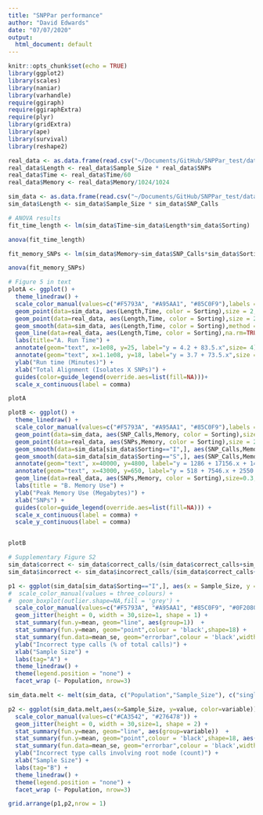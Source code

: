 ```yaml
---
title: "SNPPar performance"
author: "David Edwards"
date: "07/07/2020"
output:
  html_document: default
---
```


```r
knitr::opts_chunk$set(echo = TRUE)
library(ggplot2)
library(scales)
library(naniar)
library(varhandle)
require(ggiraph)
require(ggiraphExtra)
require(plyr)
library(gridExtra)
library(ape)
library(survival)
library(reshape2)
```

```r

real_data <- as.data.frame(read.csv("~/Documents/GitHub/SNPPar_test/data/Step8/Performance.txt", sep = '\t', header = TRUE))
real_data$Length <- real_data$Sample_Size * real_data$SNPs
real_data$Time <- real_data$Time/60
real_data$Memory <- real_data$Memory/1024/1024

sim_data <- as.data.frame(read.csv("~/Documents/GitHub/SNPPar_test/data/Step7/homoplasic_test_results.tsv", sep = '\t', header = TRUE))
sim_data$Length <- sim_data$Sample_Size * sim_data$SNP_Calls

# ANOVA results 
fit_time_length <- lm(sim_data$Time~sim_data$Length*sim_data$Sorting)

anova(fit_time_length)

fit_memory_SNPs <- lm(sim_data$Memory~sim_data$SNP_Calls*sim_data$Sorting)

anova(fit_memory_SNPs)

```
```r
# Figure 5 in text
plotA <- ggplot() + 
  theme_linedraw() +
  scale_color_manual(values=c("#F5793A", "#A95AA1", "#85C0F9"),labels = c("Complex", "Intermediate", "Simple")) +
  geom_point(data=sim_data, aes(Length,Time, color = Sorting),size = 2,shape=1) +
  geom_point(data=real_data, aes(Length,Time, color = Sorting),size = 2,shape=2) +
  geom_smooth(data=sim_data, aes(Length,Time, color = Sorting),method = "lm", formula = y ~ poly(x, 1, raw=TRUE),na.rm=TRUE,linetype=1,size=0.3,level=0.9) +
  geom_line(data=real_data, aes(Length,Time, color = Sorting),na.rm=TRUE,size=0.3,linetype = "dashed") +
  labs(title="A. Run Time") +
  annotate(geom="text", x=1e08, y=25, label="y = 4.2 + 83.5.x",size= 4) +
  annotate(geom="text", x=1.1e08, y=18, label="y = 3.7 + 73.5.x",size = 4) +
  ylab("Run time (Minutes)") +
  xlab("Total Alignment (Isolates X SNPs)") +
  guides(color=guide_legend(override.aes=list(fill=NA)))+
  scale_x_continuous(label = comma)

plotA

plotB <- ggplot() + 
  theme_linedraw() +
  scale_color_manual(values=c("#F5793A", "#A95AA1", "#85C0F9"),labels = c("Complex", "Intermediate", "Simple")) +
  geom_point(data=sim_data, aes(SNP_Calls,Memory, color = Sorting),size = 2,shape=1) +
  geom_point(data=real_data, aes(SNPs,Memory, color = Sorting),size = 2,shape=2) +
  geom_smooth(data=sim_data[sim_data$Sorting=="I",], aes(SNP_Calls,Memory, color = Sorting),method = "lm", formula = y ~ poly(x, 2, raw=TRUE),na.rm=TRUE,linetype=1,size=0.3,level=0.9) +
  geom_smooth(data=sim_data[sim_data$Sorting=="S",], aes(SNP_Calls,Memory, color = Sorting),method = "lm", formula = y ~ poly(x, 3, raw=TRUE),na.rm=TRUE,linetype=1,size=0.3,level=0.9) +
  annotate(geom="text", x=40000, y=4800, label="y = 1286 + 17156.x + 1494.x^2 - 2097.x^3",size= 4) +
  annotate(geom="text", x=43000, y=650, label="y = 518 + 7546.x + 2550.x^2",size = 4) +
  geom_line(data=real_data, aes(SNPs,Memory, color = Sorting),size=0.3,linetype = "dashed") +
  labs(title = "B. Memory Use") +
  ylab("Peak Memory Use (Megabytes)") +
  xlab("SNPs") +
  guides(color=guide_legend(override.aes=list(fill=NA))) +
  scale_x_continuous(label = comma) +
  scale_y_continuous(label = comma)


plotB
```

```r
# Supplementary Figure S2
sim_data$correct <- sim_data$correct_calls/(sim_data$correct_calls+sim_data$incorrect_calls)*100
sim_data$incorrect <- sim_data$incorrect_calls/(sim_data$correct_calls+sim_data$incorrect_calls)*100

p1 <- ggplot(sim_data[sim_data$Sorting=="I",], aes(x = Sample_Size, y = incorrect, color = Population, fill = Population)) + 
#  scale_color_manual(values = three_colours) +
#  geom_boxplot(outlier.shape=NA,fill = 'grey') +
  scale_color_manual(values=c("#F5793A", "#A95AA1", "#85C0F9", "#0F2080")) +
  geom_jitter(height = 0, width = 30,size=1, shape = 1) +
  stat_summary(fun.y=mean, geom="line", aes(group=1))  + 
  stat_summary(fun.y=mean, geom="point",colour = 'black',shape=18) +
  stat_summary(fun.data=mean_se, geom="errorbar",colour = 'black',width=50) +
  ylab("Incorrect type calls (% of total calls)") +
  xlab("Sample Size") +
  labs(tag="A") +
  theme_linedraw() +
  theme(legend.position = "none") +
  facet_wrap (~ Population, nrow=3)

sim_data.melt <- melt(sim_data, c("Population","Sample_Size"), c("single_call_incorrect_RP","single_call_incorrect_PR"))

p2 <- ggplot(sim_data.melt,aes(x=Sample_Size, y=value, color=variable)) +
  scale_color_manual(values=c("#CA3542", "#276478")) +
  geom_jitter(height = 0, width = 30,size=1, shape = 2) +
  stat_summary(fun.y=mean, geom="line", aes(group=variable))  + 
  stat_summary(fun.y=mean, geom="point",colour = 'black',shape=18, aes(group=variable)) +
  stat_summary(fun.data=mean_se, geom="errorbar",colour = 'black',width=50, aes(group=variable)) +
  ylab("Incorrect type calls involving root node (count)") +
  xlab("Sample Size") +
  labs(tag="B") +
  theme_linedraw() +
  theme(legend.position = "none") +
  facet_wrap (~ Population, nrow=3)

grid.arrange(p1,p2,nrow = 1)
```

